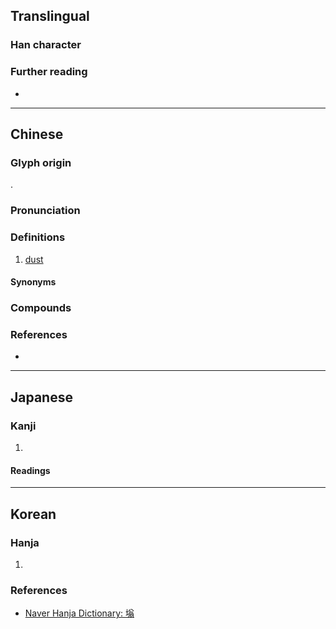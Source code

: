 {{character info}}
==Translingual==

===Han character===
{{Han char|rn=32|rad=土|as=10|sn=13|four=48127|canj=GCIM|ids=⿰土翁}}

===Further reading===
* {{Han ref|kx=0235.150|dkj=05333|dj=0473.080|hdz=10473.100|uh=5855|ud=22613|bh=DCE9|bd=56553}}

----

==Chinese==
{{zh-forms}}

===Glyph origin===
{{Han etym}}
{{Han compound|土|翁|c1=s|c2=p|ls=psc|t1=earth}}.

===Pronunciation===
{{zh-pron
|m=wěng
|c=jung2
|mc=y
|oc=y
|cat=n
}}

===Definitions===
{{head|zh|Han character}}

# [[dust]]

====Synonyms====
{{zh-dial|灰塵}}

===Compounds===
{{zh-der|塕埲|塕塵}}

===References===
* {{R:yue:Hanzi}}

----

==Japanese==

===Kanji===
{{ja-kanji|grade=|rs=土10}}

# {{rfdef|ja|sort=土10}}

====Readings====
{{ja-readings
|on=おう,お
|kun=ちり
}}

----

==Korean==

===Hanja===
{{ko-hanja|티끌|옹}}

# {{rfdef|ko|sort=土10}}

===References===
* [https://web.archive.org/web/20210410164013/https://hanja.dict.naver.com/hanja?q=%E5%A1%95 Naver Hanja Dictionary: 塕]